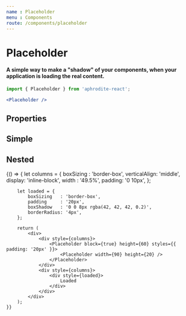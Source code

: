 ```yaml
---
name : Placeholder
menu : Components
route: /components/placeholder
---
```



# Placeholder
#### A simple way to make a "shadow" of your components, when your application is loading the real content.
```jsx
import { Placeholder } from 'aphrodite-react';

<Placeholder />
```

## Properties
<PropsTable of={Placeholder} />

## Simple
<Playground>
    <Placeholder />
    <Placeholder height={200} />
</Playground>

## Nested
<Playground>
    {() => {
        let columns = {
            boxSizing    : 'border-box',
            verticalAlign: 'middle',
            display: 'inline-block',
            width  : '49.5%',
            padding: '0 10px',
        };

        let loaded = {
            boxSizing   : 'border-box',
            padding     : '20px',
            boxShadow   : '0 0 8px rgba(42, 42, 42, 0.2)',
            borderRadius: '4px',
        };

        return (
            <div>
                <div style={columns}>
                    <Placeholder block={true} height={60} styles={{ padding: '20px' }}>
                        <Placeholder width={90} height={20} />
                    </Placeholder>
                </div>
                <div style={columns}>
                    <div style={loaded}>
                        Loaded
                    </div>
                </div>
            </div>
        );
    }}
</Playground>
